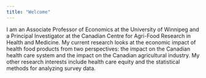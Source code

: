 ```yaml
---
title: "Welcome"
---
```


I am an Associate Professor of Economics at the University of Winnipeg and a Principal Investigator at the Canadian Centre for Agri-Food Research in Health and Medicine. My current research looks at the economic impact of health food products from two perspectives: the impact on the Canadian health care system and the impact on the Canadian agricultural industry. My other research interests include health care equity and the statistical methods for analyzing survey data. 
